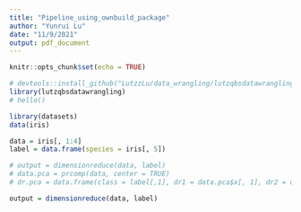 ```yaml
---
title: "Pipeline_using_ownbuild_package"
author: "Yunrui Lu"
date: "11/9/2021"
output: pdf_document
---
```


```r
knitr::opts_chunk$set(echo = TRUE)
```

```r
# devtools::install_github("LutzzLu/data_wrangling/lutzqbsdatawrangling")
library(lutzqbsdatawrangling)
# hello()
```

```r
library(datasets)
data(iris)
```

```r
data = iris[, 1:4]
label = data.frame(species = iris[, 5])
```

```r
# output = dimensionreduce(data, label)
# data.pca = prcomp(data, center = TRUE)
# dr.pca = data.frame(class = label[,1], dr1 = data.pca$x[, 1], dr2 = data.pca$x[, 2])
```

```r
output = dimensionreduce(data, label)
```

